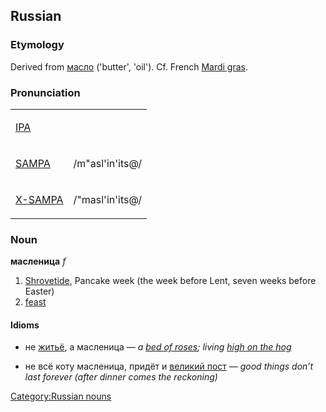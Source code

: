 ==Russian==
[[Category:Russian nouns]]
===Etymology===
Derived from [[масло]] ('butter', 'oil'). Cf. French [[Mardi gras]].

===Pronunciation===
{| border=1 cellpadding=5
| [[w:IPA|IPA]] || {{IPAchar|/ˈmaslʲinʲiʦə/}}
|-
| [[w:SAMPA|SAMPA]] || /m"asl'in'its@/
|-
| [[w:X-SAMPA|X-SAMPA]] || /"masl'in'its@/
|}

===Noun===
'''масленица''' ''f''

# [[Shrovetide]], Pancake week (the week before Lent, seven weeks before Easter) 
# [[feast]]

====Idioms====
*не [[житьё]], а масленица — ''a [[bed of roses]]; living [[high on the hog]]''

*не всё коту масленица, придёт и [[великий пост]] — ''good things don’t last forever (after dinner comes the reckoning)''